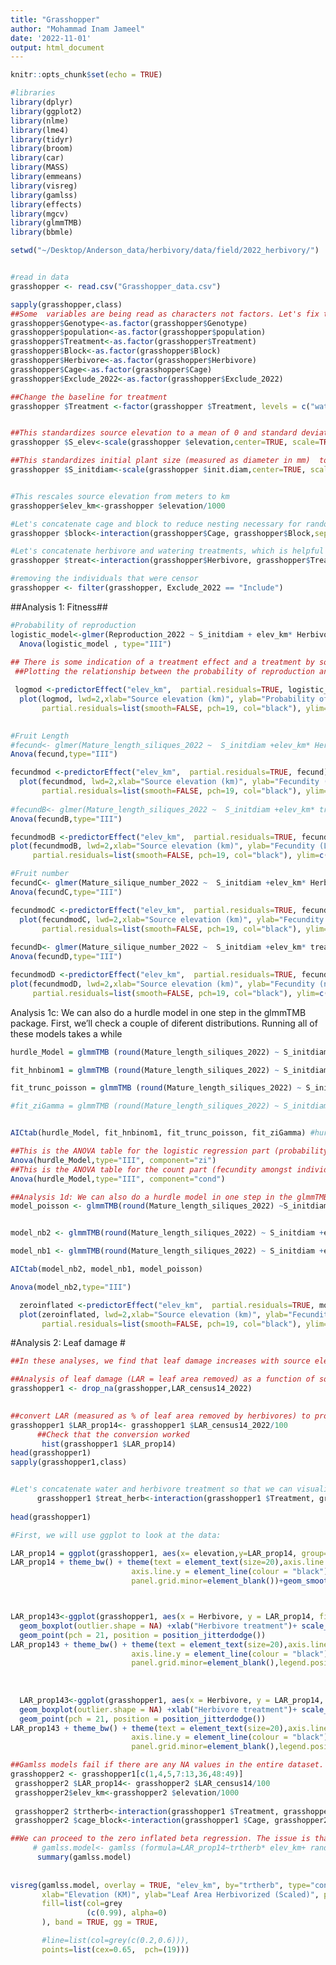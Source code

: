 ```yaml
---
title: "Grasshopper"
author: "Mohammad Inam Jameel"
date: '2022-11-01'
output: html_document
---
```


```r
knitr::opts_chunk$set(echo = TRUE)
```

```r
#libraries
library(dplyr)
library(ggplot2)
library(nlme)
library(lme4)
library(tidyr)
library(broom)
library(car)
library(MASS)
library(emmeans)
library(visreg)
library(gamlss)
library(effects)
library(mgcv)
library(glmmTMB)
library(bbmle)

setwd("~/Desktop/Anderson_data/herbivory/data/field/2022_herbivory/")


#read in data 
grasshopper <- read.csv("Grasshopper_data.csv")

sapply(grasshopper,class)
##Some  variables are being read as characters not factors. Let's fix that
grasshopper$Genotype<-as.factor(grasshopper$Genotype)
grasshopper$population<-as.factor(grasshopper$population)
grasshopper$Treatment<-as.factor(grasshopper$Treatment)
grasshopper$Block<-as.factor(grasshopper$Block)
grasshopper$Herbivore<-as.factor(grasshopper$Herbivore)
grasshopper$Cage<-as.factor(grasshopper$Cage)
grasshopper$Exclude_2022<-as.factor(grasshopper$Exclude_2022)

##Change the baseline for treatment
grasshopper $Treatment <-factor(grasshopper $Treatment, levels = c("watered", "Control"))


##This standardizes source elevation to a mean of 0 and standard deviation of 1, which is often necessary for model convergence
grasshopper $S_elev<-scale(grasshopper $elevation,center=TRUE, scale=TRUE)

##This standardizes initial plant size (measured as diameter in mm)  to a mean of 0 and standard deviation of 1 for use as a covariate in fitness models
grasshopper $S_initdiam<-scale(grasshopper $init.diam,center=TRUE, scale=TRUE)


#This rescales source elevation from meters to km
grasshopper$elev_km<-grasshopper $elevation/1000

#Let's concatenate cage and block to reduce nesting necessary for random effects.
grasshopper $block<-interaction(grasshopper$Cage, grasshopper$Block,sep = "_")

#Let's concatenate herbivore and watering treatments, which is helpful for some models.
grasshopper $treat<-interaction(grasshopper$Herbivore, grasshopper$Treatment,sep = "_")

#removing the individuals that were censor
grasshopper <- filter(grasshopper, Exclude_2022 == "Include")

```

##Analysis 1: Fitness##
```r
#Probability of reproduction
logistic_model<-glmer(Reproduction_2022 ~ S_initdiam + elev_km* Herbivore* Treatment+ (1|block) +(1|population), data= grasshopper, family=binomial(link=logit), control=glmerControl(optimizer="bobyqa", optCtrl=list(maxfun=2e7)))
  Anova(logistic_model , type="III")
  
## There is some indication of a treatment effect and a treatment by source elevation effect, but the p-values are marginal, and the patterns are opposite of predictions. (Trend for increasing probability of reproduction with source elevation under dry conditions, and decreasing prob. of repro. with source elevation under water conditions)
 ##Plotting the relationship between the probability of reproduction and source elevation under different environments.

 logmod <-predictorEffect("elev_km",  partial.residuals=TRUE, logistic_model)
  plot(logmod, lwd=2,xlab="Source elevation (km)", ylab="Probability of reproduction", pch=19, type="response",lines=list(multiline=FALSE, lty=2:1, col="black"),
       partial.residuals=list(smooth=FALSE, pch=19, col="black"), ylim=c(0,1.0))
  
```

```r
#Fruit Length
#fecund<- glmer(Mature_length_siliques_2022 ~  S_initdiam +elev_km* Herbivore* Treatment+ (1|block) +(1|population), data= filter(grasshopper, Reproduction_2022 == 1),family=Gamma(link=log), control=glmerControl(optimizer="bobyqa", optCtrl=list(maxfun=2e7)))
Anova(fecund,type="III")

fecundmod <-predictorEffect("elev_km",  partial.residuals=TRUE, fecund)
  plot(fecundmod, lwd=2,xlab="Source elevation (km)", ylab="Fecundity (number of silique)", pch=19, type="response",lines=list(multiline=FALSE, lty=2:1, col="black"),
       partial.residuals=list(smooth=FALSE, pch=19, col="black"), ylim=c(0,1500))
  
#fecundB<- glmer(Mature_length_siliques_2022 ~  S_initdiam +elev_km* treat+ (1|block) +(1|population), data= filter(grasshopper, Reproduction_2022 == 1),family=Gamma(link=log), control=glmerControl(optimizer="bobyqa", optCtrl=list(maxfun=2e7)))
Anova(fecundB,type="III")

fecundmodB <-predictorEffect("elev_km",  partial.residuals=TRUE, fecundB)
plot(fecundmodB, lwd=2,xlab="Source elevation (km)", ylab="Fecundity (Length of silique)", pch=19, type="response",lines=list(multiline=FALSE, lty=2:1, col="black"),
     partial.residuals=list(smooth=FALSE, pch=19, col="black"), ylim=c(0,1500))

```


```r
#Fruit number
fecundC<- glmer(Mature_silique_number_2022 ~  S_initdiam +elev_km* Herbivore* Treatment+ (1|block) +(1|population), data= filter(grasshopper, Reproduction_2022 == 1),family=Gamma(link=log), control=glmerControl(optimizer="bobyqa", optCtrl=list(maxfun=2e7)))
Anova(fecundC,type="III")

fecundmodC <-predictorEffect("elev_km",  partial.residuals=TRUE, fecundC)
  plot(fecundmodC, lwd=2,xlab="Source elevation (km)", ylab="Fecundity (number of silique)", pch=19, type="response",lines=list(multiline=FALSE, lty=2:1, col="black"),
       partial.residuals=list(smooth=FALSE, pch=19, col="black"), ylim=c(0,100))
  
fecundD<- glmer(Mature_silique_number_2022 ~  S_initdiam +elev_km* treat+ (1|block) +(1|population), data= filter(grasshopper, Reproduction_2022 == 1),family=Gamma(link=log), control=glmerControl(optimizer="bobyqa", optCtrl=list(maxfun=2e7)))
Anova(fecundD,type="III")

fecundmodD <-predictorEffect("elev_km",  partial.residuals=TRUE, fecundD)
plot(fecundmodD, lwd=2,xlab="Source elevation (km)", ylab="Fecundity (number of silique)", pch=19, type="response",lines=list(multiline=FALSE, lty=2:1, col="black"),
     partial.residuals=list(smooth=FALSE, pch=19, col="black"), ylim=c(0,100))

```



Analysis 1c: We can also do a hurdle model in one step in the glmmTMB package. First, we'll check a couple of diferent distributions. Running all of these models takes a while

```r
hurdle_Model = glmmTMB (round(Mature_length_siliques_2022) ~ S_initdiam +elev_km* Herbivore* Treatment + (1|block)+ (1| population), zi=~ S_initdiam +elev_km* Herbivore* Treatment  + (1|block)+ (1| population),data = grasshopper ,family=truncated_nbinom2)

fit_hnbinom1 = glmmTMB (round(Mature_length_siliques_2022) ~ S_initdiam +elev_km* Herbivore* Treatment + (1|block)+ (1| population), zi=~ S_initdiam +elev_km* Herbivore* Treatment  + (1|block)+ (1| population),data = grasshopper ,family=truncated_nbinom1)

fit_trunc_poisson = glmmTMB (round(Mature_length_siliques_2022) ~ S_initdiam +elev_km* Herbivore* Treatment + (1|block)+ (1| population), zi=~ S_initdiam +elev_km* Herbivore* Treatment  + (1|block)+ (1| population),data = grasshopper ,family=truncated_poisson)

#fit_ziGamma = glmmTMB (round(Mature_length_siliques_2022) ~ S_initdiam +elev_km* Herbivore* Treatment + (1|block)+ (1| population), zi=~ S_initdiam +elev_km* Herbivore* Treatment  + (1|block)+ (1| population),data = grasshopper ,family=ziGamma) #model has NA/NaN function evaluation warning loop


AICtab(hurdle_Model, fit_hnbinom1, fit_trunc_poisson, fit_ziGamma) #hurdle is best
```

```r
##This is the ANOVA table for the logistic regression part (probability of reproduction). It shows marginally signifciant source elevation by treatment interaction, similar to Analysis 1a.
Anova(hurdle_Model,type="III", component="zi")
##This is the ANOVA table for the count part (fecundity amongst individuals that reproduced). no sig.
Anova(hurdle_Model,type="III", component="cond")

```

```r
##Analysis 1d: We can also do a hurdle model in one step in the glmmTMB package. First, we'll check a couple of diferent distributions. Running all of these models takes a while
model_poisson <- glmmTMB(round(Mature_length_siliques_2022) ~S_initdiam +elev_km* Herbivore* Treatment + (1|block)+ (1| population), data=grasshopper, ziformula = ~1, family = poisson)


model_nb2 <- glmmTMB(round(Mature_length_siliques_2022) ~ S_initdiam +elev_km* Herbivore* Treatment + (1|block)+ (1| population), data=grasshopper,  ziformula = ~1, family = nbinom2)

model_nb1 <- glmmTMB(round(Mature_length_siliques_2022) ~ S_initdiam +elev_km* Herbivore* Treatment + (1|block)+ (1| population), data=grasshopper,  ziformula = ~1, family = nbinom1)

AICtab(model_nb2, model_nb1, model_poisson)

Anova(model_nb2,type="III")

  zeroinflated <-predictorEffect("elev_km",  partial.residuals=TRUE, model_nb2)
  plot(zeroinflated, lwd=2,xlab="Source elevation (km)", ylab="Fecundity", pch=19, type="response",lines=list(multiline=FALSE, lty=2:1, col="black"),
       partial.residuals=list(smooth=FALSE, pch=19, col="black"), ylim=c(0,1500))
```




#Analysis 2: Leaf damage #
```r

##In these analyses, we find that leaf damage increases with source elevation (as expected) more in the grasshopper treatment than the control.

##Analysis of leaf damage (LAR = leaf area removed) as a function of source elevation by watering treament by grasshopper treatment. We are going to use leaf damage data from the most recent census. Utimately, we will do a repeated measures analysis, but not right now.
grasshopper1 <- drop_na(grasshopper,LAR_census14_2022) 

         
##convert LAR (measured as % of leaf area removed by herbivores) to proportion
grasshopper1 $LAR_prop14<- grasshopper1 $LAR_census14_2022/100
      ##Check that the conversion worked
       hist(grasshopper1 $LAR_prop14)
head(grasshopper1)  
sapply(grasshopper1,class)    


#Let's concatenate water and herbivore treatment so that we can visualize all treatment levels in the same visreg model.
      grasshopper1 $treat_herb<-interaction(grasshopper1 $Treatment, grasshopper1 $Herbivore,sep = "_")
 
head(grasshopper1)
```

```r
#First, we will use ggplot to look at the data:

LAR_prop14 = ggplot(grasshopper1, aes(x= elevation,y=LAR_prop14, group= treat_herb))+geom_point(aes(colour= treat_herb ),size=5) +scale_x_continuous("elevation")+ scale_y_continuous("LAR_prop14")
LAR_prop14 + theme_bw() + theme(text = element_text(size=20),axis.line.x = element_line(colour = "black"), 
                           axis.line.y = element_line(colour = "black"), panel.border = element_blank(), panel.grid.major =element_blank(), 
                           panel.grid.minor=element_blank())+geom_smooth(aes(colour=treat_herb), method="glm",size=1.6)



LAR_prop143<-ggplot(grasshopper1, aes(x = Herbivore, y = LAR_prop14, fill = Treatment)) +
  geom_boxplot(outlier.shape = NA) +xlab("Herbivore treatment")+ scale_y_continuous("Leaf area removed (%)") +
  geom_point(pch = 21, position = position_jitterdodge())
LAR_prop143 + theme_bw() + theme(text = element_text(size=20),axis.line.x = element_line(colour = "black"), 
                           axis.line.y = element_line(colour = "black"), panel.border = element_blank(), panel.grid.major =element_blank(), 
                           panel.grid.minor=element_blank(),legend.position = "bottom")
                           
  
  
  LAR_prop143<-ggplot(grasshopper1, aes(x = Herbivore, y = LAR_prop14, fill = Treatment,)) +
  geom_boxplot(outlier.shape = NA) +xlab("Herbivore treatment")+ scale_y_continuous("Leaf area removed (%)") +
  geom_point(pch = 21, position = position_jitterdodge())
LAR_prop143 + theme_bw() + theme(text = element_text(size=20),axis.line.x = element_line(colour = "black"), 
                           axis.line.y = element_line(colour = "black"), panel.border = element_blank(), panel.grid.major =element_blank(), 
                           panel.grid.minor=element_blank(),legend.position = "top")+ scale_x_discrete(labels=c("grasshopper exclosure", "grasshopper enclosure")) +  scale_fill_manual(values = c( "lightblue","darkred"), name = "Watering treatment", labels = c("Ample water","Water-restricted"))


```


```r
##Gamlss models fail if there are any NA values in the entire dataset. So, I exclude NAs here
grasshopper2 <- grasshopper1[c(1,4,5,7:13,36,48:49)]
 grasshopper2 $LAR_prop14<- grasshopper2 $LAR_census14/100
 grasshopper2$elev_km<-grasshopper2 $elevation/1000
 
 grasshopper2 $trtherb<-interaction(grasshopper1 $Treatment, grasshopper2 $Herbivore,sep = "_")
 grasshopper2 $cage_block<-interaction(grasshopper1 $Cage, grasshopper2 $Block,sep = "_")
``` 
 

``` r
##We can proceed to the zero inflated beta regression. The issue is that these models are complicated to explain. Given that the result is nearly the same as the lmer model above, I suggest that Lisa presents the results from the lmer model      
     # gamlss.model<- gamlss (formula=LAR_prop14~trtherb* elev_km+ random(cage_block)+random(Genotype),  sigma.formula=LAR_prop14~trtherb* elev_km*Herbivore+ random(cage_block)+random(Genotype), nu.formula=LAR_prop14~trtherb* elev_km*Herbivore+ random(cage_block)+random(Genotype),family=BEZI, data= grasshopper2)
      summary(gamlss.model)
      
          
visreg(gamlss.model, overlay = TRUE, "elev_km", by="trtherb", type="conditional", #scale = "response", 
       xlab="Elevation (KM)", ylab="Leaf Area Herbivorized (Scaled)", partial=TRUE,
       fill=list(col=grey
                 (c(0.99), alpha=0)
       ), band = TRUE, gg = TRUE,

       #line=list(col=grey(c(0.2,0.6))),
       points=list(cex=0.65,  pch=(19)))
      
      
```

